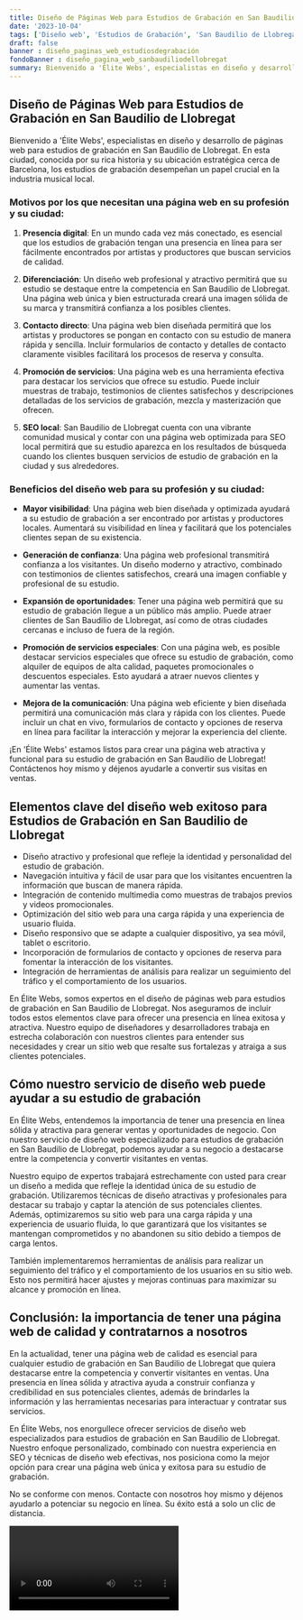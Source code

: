 ```yaml
---
title: Diseño de Páginas Web para Estudios de Grabación en San Baudilio de Llobregat
date: '2023-10-04'
tags: ['Diseño web', 'Estudios de Grabación', 'San Baudilio de Llobregat']
draft: false
banner : diseño_paginas_web_estudiosdegrabación
fondoBanner : diseño_pagina_web_sanbaudiliodellobregat
summary: Bienvenido a 'Élite Webs', especialistas en diseño y desarrollo de páginas web para estudios de grabación en San Baudilio de Llobregat. En esta ciudad, conocida por su rica historia y su ubicación estratégica cerca de Barcelona, los estudios de grabación desempeñan un papel crucial en la industria musical local.
---
```


## Diseño de Páginas Web para Estudios de Grabación en San Baudilio de Llobregat

Bienvenido a 'Élite Webs', especialistas en diseño y desarrollo de páginas web para estudios de grabación en San Baudilio de Llobregat. En esta ciudad, conocida por su rica historia y su ubicación estratégica cerca de Barcelona, los estudios de grabación desempeñan un papel crucial en la industria musical local.

### Motivos por los que necesitan una página web en su profesión y su ciudad:

1. **Presencia digital**: En un mundo cada vez más conectado, es esencial que los estudios de grabación tengan una presencia en línea para ser fácilmente encontrados por artistas y productores que buscan servicios de calidad.

2. **Diferenciación**: Un diseño web profesional y atractivo permitirá que su estudio se destaque entre la competencia en San Baudilio de Llobregat. Una página web única y bien estructurada creará una imagen sólida de su marca y transmitirá confianza a los posibles clientes.

3. **Contacto directo**: Una página web bien diseñada permitirá que los artistas y productores se pongan en contacto con su estudio de manera rápida y sencilla. Incluir formularios de contacto y detalles de contacto claramente visibles facilitará los procesos de reserva y consulta.

4. **Promoción de servicios**: Una página web es una herramienta efectiva para destacar los servicios que ofrece su estudio. Puede incluir muestras de trabajo, testimonios de clientes satisfechos y descripciones detalladas de los servicios de grabación, mezcla y masterización que ofrecen.

5. **SEO local**: San Baudilio de Llobregat cuenta con una vibrante comunidad musical y contar con una página web optimizada para SEO local permitirá que su estudio aparezca en los resultados de búsqueda cuando los clientes busquen servicios de estudio de grabación en la ciudad y sus alrededores.

### Beneficios del diseño web para su profesión y su ciudad:

- **Mayor visibilidad**: Una página web bien diseñada y optimizada ayudará a su estudio de grabación a ser encontrado por artistas y productores locales. Aumentará su visibilidad en línea y facilitará que los potenciales clientes sepan de su existencia.

- **Generación de confianza**: Una página web profesional transmitirá confianza a los visitantes. Un diseño moderno y atractivo, combinado con testimonios de clientes satisfechos, creará una imagen confiable y profesional de su estudio.

- **Expansión de oportunidades**: Tener una página web permitirá que su estudio de grabación llegue a un público más amplio. Puede atraer clientes de San Baudilio de Llobregat, así como de otras ciudades cercanas e incluso de fuera de la región.

- **Promoción de servicios especiales**: Con una página web, es posible destacar servicios especiales que ofrece su estudio de grabación, como alquiler de equipos de alta calidad, paquetes promocionales o descuentos especiales. Esto ayudará a atraer nuevos clientes y aumentar las ventas.

- **Mejora de la comunicación**: Una página web eficiente y bien diseñada permitirá una comunicación más clara y rápida con los clientes. Puede incluir un chat en vivo, formularios de contacto y opciones de reserva en línea para facilitar la interacción y mejorar la experiencia del cliente.

¡En 'Élite Webs' estamos listos para crear una página web atractiva y funcional para su estudio de grabación en San Baudilio de Llobregat! Contáctenos hoy mismo y déjenos ayudarle a convertir sus visitas en ventas.

<GifSeo />

<Cta />

## Elementos clave del diseño web exitoso para Estudios de Grabación en San Baudilio de Llobregat

- Diseño atractivo y profesional que refleje la identidad y personalidad del estudio de grabación.
- Navegación intuitiva y fácil de usar para que los visitantes encuentren la información que buscan de manera rápida.
- Integración de contenido multimedia como muestras de trabajos previos y videos promocionales.
- Optimización del sitio web para una carga rápida y una experiencia de usuario fluida.
- Diseño responsivo que se adapte a cualquier dispositivo, ya sea móvil, tablet o escritorio.
- Incorporación de formularios de contacto y opciones de reserva para fomentar la interacción de los visitantes.
- Integración de herramientas de análisis para realizar un seguimiento del tráfico y el comportamiento de los usuarios.

En Élite Webs, somos expertos en el diseño de páginas web para estudios de grabación en San Baudilio de Llobregat. Nos aseguramos de incluir todos estos elementos clave para ofrecer una presencia en línea exitosa y atractiva. Nuestro equipo de diseñadores y desarrolladores trabaja en estrecha colaboración con nuestros clientes para entender sus necesidades y crear un sitio web que resalte sus fortalezas y atraiga a sus clientes potenciales.

## Cómo nuestro servicio de diseño web puede ayudar a su estudio de grabación

En Élite Webs, entendemos la importancia de tener una presencia en línea sólida y atractiva para generar ventas y oportunidades de negocio. Con nuestro servicio de diseño web especializado para estudios de grabación en San Baudilio de Llobregat, podemos ayudar a su negocio a destacarse entre la competencia y convertir visitantes en ventas.

Nuestro equipo de expertos trabajará estrechamente con usted para crear un diseño a medida que refleje la identidad única de su estudio de grabación. Utilizaremos técnicas de diseño atractivas y profesionales para destacar su trabajo y captar la atención de sus potenciales clientes. Además, optimizaremos su sitio web para una carga rápida y una experiencia de usuario fluida, lo que garantizará que los visitantes se mantengan comprometidos y no abandonen su sitio debido a tiempos de carga lentos.

También implementaremos herramientas de análisis para realizar un seguimiento del tráfico y el comportamiento de los usuarios en su sitio web. Esto nos permitirá hacer ajustes y mejoras continuas para maximizar su alcance y promoción en línea.

## Conclusión: la importancia de tener una página web de calidad y contratarnos a nosotros

En la actualidad, tener una página web de calidad es esencial para cualquier estudio de grabación en San Baudilio de Llobregat que quiera destacarse entre la competencia y convertir visitantes en ventas. Una presencia en línea sólida y atractiva ayuda a construir confianza y credibilidad en sus potenciales clientes, además de brindarles la información y las herramientas necesarias para interactuar y contratar sus servicios.

En Élite Webs, nos enorgullece ofrecer servicios de diseño web especializados para estudios de grabación en San Baudilio de Llobregat. Nuestro enfoque personalizado, combinado con nuestra experiencia en SEO y técnicas de diseño web efectivas, nos posiciona como la mejor opción para crear una página web única y exitosa para su estudio de grabación.

No se conforme con menos. Contacte con nosotros hoy mismo y déjenos ayudarlo a potenciar su negocio en línea. Su éxito está a solo un clic de distancia.

<Video />

<CtaBot job='Estudios de Grabación' city='San Baudilio de Llobregat'/>

<Gmaps query='San Baudilio de Llobregat+españa+maps' />